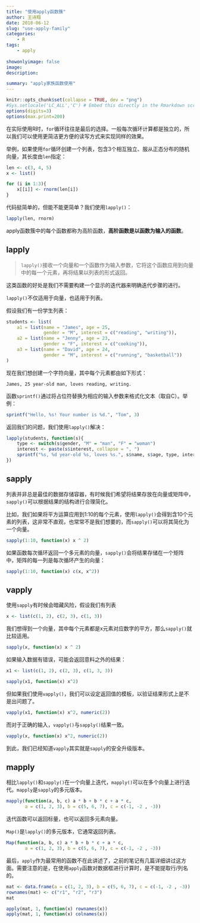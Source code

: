 ```yaml
---
title: "使用apply函数簇"
author: 王诗翔
date: 2018-06-12
slug: "use-apply-family"
categories: 
    - R
tags:
    - apply
    
showonlyimage: false
image: 
description: 

summary: "apply家族函数使用"
---
```



```r
knitr::opts_chunk$set(collapse = TRUE, dev = "png")
#Sys.setlocale('LC_ALL','C') # Embed this directly in the Rmarkdown script that contains the Chinese character comment
options(digits=3)
options(max.print=200)
```

在实际使用R时，`for`循环往往是最后的选择。一般每次循环计算都是独立的，所以我们可以使用更简洁更方便的读写方式来实现同样的效果。

举例，如果使用`for`循环创建一个列表，包含3个相互独立、服从正态分布的随机向量，其长度由`len`指定：

```r
len <- c(3, 4, 5)
x <- list()

for (i in 1:3){
    x[[i]] <- rnorm(len[i])
}
```


代码挺简单的，但能不能更简单？我们使用`lapply()`：

```r
lapply(len, rnorm)
```

apply函数簇中的每个函数都称为高阶函数，**高阶函数是以函数为输入的函数**。

## lapply

> `lapply()`接收一个向量和一个函数作为输入参数，它将这个函数应用到向量中的每一个元素，再将结果以列表的形式返回。

这类函数的好处是我们不需要构建一个显示的迭代器来明确迭代步骤的进行。

`lapply()`不仅适用于向量，也适用于列表。

假设我们有一份学生列表：

```r
students <- list(
    a1 = list(name = "James", age = 25, 
              gender = "M", interest = c("reading", "writing")),
    a2 = list(name = "Jenny", age = 23,
              gender = "F", interest = c("cooking")),
    a3 = list(name = "David", age = 24,
              gender = "M", interest = c("running", "basketball"))
)
```

现在我们想创建一个字符向量，其中每个元素都由如下形式：

```
James, 25 year-old man, loves reading, writing.
```

函数`sprintf()`通过将占位符替换为相应的输入参数来格式化文本（取自C）。举例：

```r
sprintf("Hello, %s! Your number is %d.", "Tom", 3)
```

返回我们的问题，我们使用`lapply()`解决：

```r
lapply(students, function(s){
    type <- switch(s$gender, "M" = "man", "F" = "woman")
    interest <- paste(s$interest, collapse = ", ")
    sprintf("%s, %d year-old %s, loves %s.", s$name, s$age, type, interest)
})
```

## sapply

列表并非总是最佳的数据存储容器，有时候我们希望将结果存放在向量或矩阵中，`sapply()`可以根据结果的结构进行合理简化。

比如，我们如果将平方运算应用到1:10的每个元素，使用`lapply()`会得到含10个元素的列表，这非常不直观，也常常不是我们想要的，而`sapply()`可以将其简化为一个向量。

```r
sapply(1:10, function(x) x ^ 2)
```

如果函数每次循环返回一个多元素的向量，`sapply()`会将结果存储在一个矩阵中，矩阵的每一列是每次循环产生的向量：

```r
sapply(1:10, function(x) c(x, x^2))
```

## vapply

使用`sapply`有时候会暗藏风险，假设我们有列表

```r
x <- list(c(1, 2), c(2, 3), c(1, 3))
```

我们想得到一个向量，其中每个元素都是x元素对应数字的平方，那么`sapply()`就比较适用。

```r
sapply(x, function(x) x ^ 2)
```

如果输入数据有错误，可能会返回意料之外的结果：

```r
x1 <- list(c(1, 2), c(2, 3), c(1, 3, 3))

sapply(x1, function(x) x^2)
```

但如果我们使用`vapply()`，我们可以设定返回值的模板，以验证结果形式上是不是出问题了。

```r
vapply(x1, function(x) x^2, numeric(2))
```

而对于正确的输入，`vapply()`与`sapply()`结果一致。

```r
vapply(x, function(x) x^2, numeric(2))
```

到此，我们已经知道`vapply`其实就是`sapply`的安全升级版本。

## mapply

相比`lapply()`和`sapply()`在一个向量上迭代，`mapply()`可以在多个向量上进行迭代。`mapply`是`sapply`的多元版本。

```r
mapply(function(a, b, c) a * b + b * c + a * c, 
       a = c(1, 2, 3), b = c(5, 6, 7), c = c(-1, -2 , -3))
```

迭代函数可以返回标量，也可以返回多元素向量。

`Map()`是`lapply()`的多元版本，它通常返回列表。

```r
Map(function(a, b, c) a * b + b * c + a * c, 
       a = c(1, 2, 3), b = c(5, 6, 7), c = c(-1, -2 , -3))
```


最后，`apply`作为最常用的函数不在此讲述了，之前的笔记有几篇详细讲过这方面。需要注意的是，在使用`apply`函数对数据框进行计算时，是不能提取行/列名的。

```r
mat <- data.frame(a = c(1, 2, 3), b = c(5, 6, 7), c = c(-1, -2 , -3))
rownames(mat) <- c("r1", "r2", "r3")
mat
```


```r
apply(mat, 1, function(x) rownames(x))
apply(mat, 1, function(x) colnames(x))
```

